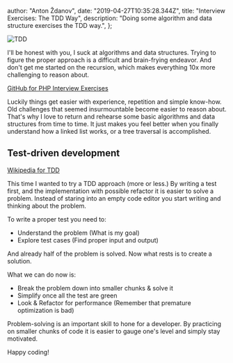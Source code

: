 
  author: "Anton Ždanov",
  date: "2019-04-27T10:35:28.344Z",
  title: "Interview Exercises: The TDD Way",
  description: "Doing some algorithm and data structure exercises the TDD way.",
};


<Image src={tdd} alt="TDD" />

I'll be honest with you, I suck at algorithms and data structures. Trying to figure the proper approach is a difficult and brain-frying endeavor. And don't get me started on the recursion, which makes everything 10x more challenging to reason about.

[GitHub for PHP Interview Exercises](https://github.com/azdanov/php-interview-exercises)

Luckily things get easier with experience, repetition and simple know-how. Old challenges that seemed insurmountable become easier to reason about. That's why I love to return and rehearse some basic algorithms and data structures from time to time. It just makes you feel better when you finally understand how a linked list works, or a tree traversal is accomplished.

## Test-driven development

[Wikipedia for TDD](https://en.wikipedia.org/wiki/Test-driven_development)

This time I wanted to try a TDD approach (more or less.) By writing a test first, and the implementation with possible refactor it is easier to solve a problem. Instead of staring into an empty code editor you start writing and thinking about the problem.

To write a proper test you need to:

- Understand the problem (What is my goal)
- Explore test cases (Find proper input and output)

And already half of the problem is solved. Now what rests is to create a solution.

What we can do now is:

- Break the problem down into smaller chunks & solve it
- Simplify once all the test are green
- Look & Refactor for performance (Remember that premature optimization is bad)

Problem-solving is an important skill to hone for a developer. By practicing on smaller chunks of code it is easier to gauge one's level and simply stay motivated.

Happy coding!
